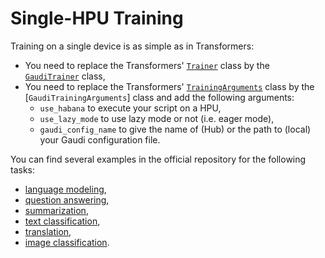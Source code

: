 <!---
Copyright 2022 The HuggingFace Team. All rights reserved.

Licensed under the Apache License, Version 2.0 (the "License");
you may not use this file except in compliance with the License.
You may obtain a copy of the License at

    http://www.apache.org/licenses/LICENSE-2.0

Unless required by applicable law or agreed to in writing, software
distributed under the License is distributed on an "AS IS" BASIS,
WITHOUT WARRANTIES OR CONDITIONS OF ANY KIND, either express or implied.
See the License for the specific language governing permissions and
limitations under the License.
-->

# Single-HPU Training

Training on a single device is as simple as in Transformers:
- You need to replace the Transformers' [`Trainer`](https://huggingface.co/docs/transformers/main_classes/trainer) class by the [`GaudiTrainer`](https://huggingface.co/docs/optimum/main/en/habana_trainer) class,
- You need to replace the Transformers' [`TrainingArguments`](https://huggingface.co/docs/transformers/main_classes/trainer#transformers.TrainingArguments) class by the [`GaudiTrainingArguments`] class and add the following arguments:
    - `use_habana` to execute your script on a HPU,
    - `use_lazy_mode` to use lazy mode or not (i.e. eager mode),
    - `gaudi_config_name` to give the name of (Hub) or the path to (local) your Gaudi configuration file.

You can find several examples in the official repository for the following tasks:
- [language modeling](https://github.com/huggingface/optimum-habana/tree/main/examples/language-modeling),
- [question answering](https://github.com/huggingface/optimum-habana/tree/main/examples/question-answering),
- [summarization](https://github.com/huggingface/optimum-habana/tree/main/examples/summarization),
- [text classification](https://github.com/huggingface/optimum-habana/tree/main/examples/text-classification),
- [translation](https://github.com/huggingface/optimum-habana/tree/main/examples/translation),
- [image classification](https://github.com/huggingface/optimum-habana/tree/main/examples/image-classification).
